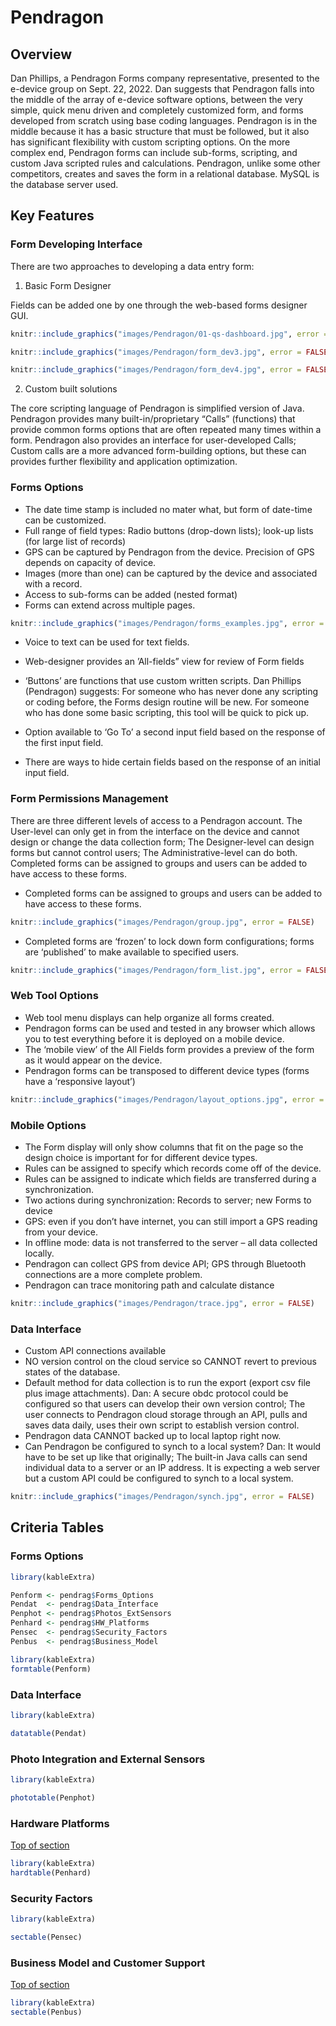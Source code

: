 
# Pendragon

## Overview  {#pentop} 

Dan Phillips, a Pendragon Forms company representative, presented to the e-device group on Sept. 22, 2022. Dan suggests that Pendragon falls into the middle of the array of e-device software options, between the very simple, quick menu driven and completely customized form, and forms developed from scratch using base coding languages. Pendragon is in the middle because it has a basic structure that must be followed, but it also has significant flexibility with custom scripting options. On the more complex end, Pendragon forms can include sub-forms, scripting, and custom Java scripted rules and calculations. Pendragon, unlike some other competitors, creates and saves the form in a relational database. MySQL is the database server used.


## Key Features 


### Form Developing Interface

There are two approaches to developing a data entry form:

  1.	Basic Form Designer 
  

Fields can be added one by one through the web-based forms designer GUI.  

```r
knitr::include_graphics("images/Pendragon/01-qs-dashboard.jpg", error = FALSE)
```
  
```r
knitr::include_graphics("images/Pendragon/form_dev3.jpg", error = FALSE)
```
   
```r
knitr::include_graphics("images/Pendragon/form_dev4.jpg", error = FALSE)
``` 
  
  2.	Custom built solutions

The core scripting language of Pendragon is simplified version of Java. Pendragon provides many built-in/proprietary "Calls" (functions) that provide common forms options that are often repeated many times within a form. Pendragon also provides an interface for user-developed Calls; Custom calls are a more advanced form-building options, but these can provides further flexibility and application optimization.  

### Forms Options

- The date time stamp is included no mater what, but form of date-time can be customized.
- Full range of field types: Radio buttons (drop-down lists); look-up lists (for large list of records)
- GPS can be captured by Pendragon from the device. Precision of GPS depends on capacity of device.
- Images (more than one) can be captured by the device and associated with a record.
- Access to sub-forms can be added (nested format)
- Forms can extend across multiple pages.


```r
knitr::include_graphics("images/Pendragon/forms_examples.jpg", error = FALSE)
```

- Voice to text can be used for text fields.
- Web-designer provides an 'All-fields" view for review of Form fields

- ‘Buttons’ are functions that use custom written scripts.
Dan Phillips (Pendragon) suggests:
For someone who has never done any scripting or coding before, the Forms design routine will be new.
For someone who has done some basic scripting, this tool will be quick to pick up.

- Option available to ‘Go To’ a second input field based on the response of the first input field.
- There are ways to hide certain fields based on the response of an initial input field.



### Form Permissions Management

There are three different levels of access to a Pendragon account.  The User-level can only get in from the interface on the device and cannot design or change the data collection form;  The Designer-level can design forms but cannot control users;  The Administrative-level can do both. Completed forms can be assigned to groups and users can be added to have access to these forms.

- Completed forms can be assigned to groups and users can be added to have access to these forms.


```r
knitr::include_graphics("images/Pendragon/group.jpg", error = FALSE)
```

- Completed forms are ‘frozen’ to lock down form configurations; forms are 'published' to make available to specified users.

```r
knitr::include_graphics("images/Pendragon/form_list.jpg", error = FALSE)
```



### Web Tool Options


- Web tool menu displays can help organize all forms created.
- Pendragon forms can be used and tested in any browser which allows you to test everything before it is deployed on a mobile device.
- The ‘mobile view’ of the All Fields form provides a preview of the form as it would appear on the device.
- Pendragon forms can be transposed to different device types (forms have a ‘responsive layout’)



```r
knitr::include_graphics("images/Pendragon/layout_options.jpg", error = FALSE)
```

### Mobile Options

- The Form display will only show columns that fit on the page so the design choice is important for for different device types.
- Rules can be assigned to specify which records come off of the device.
- Rules can be assigned to indicate which fields are transferred during a synchronization.
- Two actions during synchronization: Records to server; new Forms to device 
- GPS: even if you don’t have internet, you can still import a GPS reading from your device.
- In offline mode: data is not transferred to the server – all data collected locally.
- Pendragon can collect GPS from device API; GPS through Bluetooth connections are a more complete problem.
- Pendragon can trace monitoring path and calculate distance


```r
knitr::include_graphics("images/Pendragon/trace.jpg", error = FALSE)
```

### Data Interface

- Custom API connections available
- NO version control on the cloud service so CANNOT revert to previous states of the database. 
- Default method for data collection is to run the export (export csv file plus image attachments). 
Dan: A secure obdc protocol could be configured so that users can develop their own version control; The user connects to Pendragon cloud storage through an API, pulls and saves data daily, uses their own script to establish version control.
- Pendragon data CANNOT backed up to local laptop right now.
- Can Pendragon be configured to synch to a local system?
Dan:  It would have to be set up like that originally; The built-in Java calls can send individual data to a server or an IP address. It is expecting a web server but a custom API could be configured to synch to a local system.


```r
knitr::include_graphics("images/Pendragon/synch.jpg", error = FALSE)
```



## Criteria Tables

###  Forms Options



```r

library(kableExtra)

Penform <- pendrag$Forms_Options
Pendat  <- pendrag$Data_Interface 
Penphot <- pendrag$Photos_ExtSensors
Penhard <- pendrag$HW_Platforms
Pensec  <- pendrag$Security_Factors
Penbus  <- pendrag$Business_Model
```


```r

library(kableExtra)
formtable(Penform)
```


### Data Interface {#pendat}

```r

library(kableExtra)

datatable(Pendat)

```


###  Photo Integration and External Sensors {#penpho}

```r


library(kableExtra)

phototable(Penphot)


```


###  Hardware Platforms  {#penhrd}

[Top of section](pentop)

```r

library(kableExtra)
hardtable(Penhard)

```

### Security Factors {#pensec}



```r

library(kableExtra)

sectable(Pensec) 

```


### Business Model and Customer Support {#penbus}

[Top of section](#pentop)



```r

library(kableExtra)
sectable(Penbus)

```




